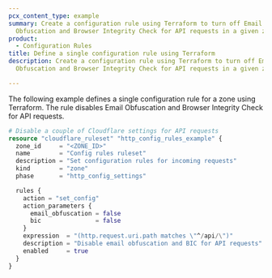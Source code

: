 ```yaml
---
pcx_content_type: example
summary: Create a configuration rule using Terraform to turn off Email
  Obfuscation and Browser Integrity Check for API requests in a given zone.
product:
  - Configuration Rules
title: Define a single configuration rule using Terraform
description: Create a configuration rule using Terraform to turn off Email
  Obfuscation and Browser Integrity Check for API requests in a given zone.

---
```



The following example defines a single configuration rule for a zone using Terraform. The rule disables Email Obfuscation and Browser Integrity Check for API requests.

```tf
# Disable a couple of Cloudflare settings for API requests
resource "cloudflare_ruleset" "http_config_rules_example" {
  zone_id     = "<ZONE_ID>"
  name        = "Config rules ruleset"
  description = "Set configuration rules for incoming requests"
  kind        = "zone"
  phase       = "http_config_settings"

  rules {
    action = "set_config"
    action_parameters {
      email_obfuscation = false
      bic               = false
    }
    expression  = "(http.request.uri.path matches \"^/api/\")"
    description = "Disable email obfuscation and BIC for API requests"
    enabled     = true
  }
}
```

<Render file="terraform-additional-resources" />
